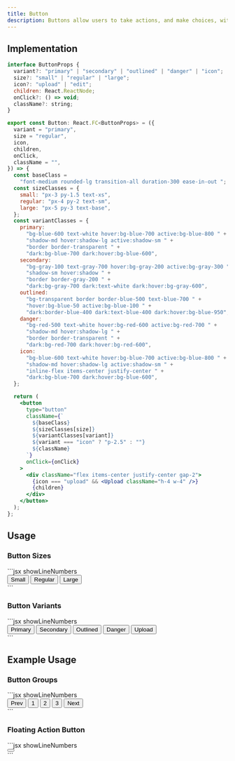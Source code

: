 ```yaml
---
title: Button
description: Buttons allow users to take actions, and make choices, with a single tap.
---
```

## Implementation

```jsx
interface ButtonProps {
  variant?: "primary" | "secondary" | "outlined" | "danger" | "icon";
  size?: "small" | "regular" | "large";
  icon?: "upload" | "edit";
  children: React.ReactNode;
  onClick?: () => void;
  className?: string;
}

export const Button: React.FC<ButtonProps> = ({
  variant = "primary",
  size = "regular",
  icon,
  children,
  onClick,
  className = "",
}) => {
  const baseClass =
    "font-medium rounded-lg transition-all duration-300 ease-in-out ";
  const sizeClasses = {
    small: "px-3 py-1.5 text-xs",
    regular: "px-4 py-2 text-sm",
    large: "px-5 py-3 text-base",
  };
  const variantClasses = {
    primary:
      "bg-blue-600 text-white hover:bg-blue-700 active:bg-blue-800 " +
      "shadow-md hover:shadow-lg active:shadow-sm " +
      "border border-transparent " +
      "dark:bg-blue-700 dark:hover:bg-blue-600",
    secondary:
      "bg-gray-100 text-gray-700 hover:bg-gray-200 active:bg-gray-300 " +
      "shadow-sm hover:shadow " +
      "border border-gray-200 " +
      "dark:bg-gray-700 dark:text-white dark:hover:bg-gray-600",
    outlined:
      "bg-transparent border border-blue-500 text-blue-700 " +
      "hover:bg-blue-50 active:bg-blue-100 " +
      "dark:border-blue-400 dark:text-blue-400 dark:hover:bg-blue-950",
    danger:
      "bg-red-500 text-white hover:bg-red-600 active:bg-red-700 " +
      "shadow-md hover:shadow-lg " +
      "border border-transparent " +
      "dark:bg-red-700 dark:hover:bg-red-600",
    icon:
      "bg-blue-600 text-white hover:bg-blue-700 active:bg-blue-800 " +
      "shadow-md hover:shadow-lg active:shadow-sm " +
      "inline-flex items-center justify-center " +
      "dark:bg-blue-700 dark:hover:bg-blue-600",
  };

  return (
    <button
      type="button"
      className={`
        ${baseClass} 
        ${sizeClasses[size]} 
        ${variantClasses[variant]} 
        ${variant === "icon" ? "p-2.5" : ""} 
        ${className}
      `}
      onClick={onClick}
    >
      <div className="flex items-center justify-center gap-2">
        {icon === "upload" && <Upload className="h-4 w-4" />}
        {children}
      </div>
    </button>
  );
};
```

## Usage

### Button Sizes
<Preview>
<ButtonSizes />
</Preview>
```jsx showLineNumbers
<div className="flex gap-2 items-baseline">
    <Button size="small">Small</Button>
    <Button size="regular">Regular</Button>
    <Button size="large">Large</Button>
</div>
```

### Button Variants
<Preview>
<ButtonGroup />
</Preview>
```jsx showLineNumbers
<div className="flex gap-2">
    <Button variant="primary">Primary</Button>
    <Button variant="secondary">Secondary</Button>
    <Button variant="outlined">Outlined</Button>
    <Button variant="danger">Danger</Button>
    <Button variant="icon" icon="upload">
      Upload
    </Button>
</div>
```

## Example Usage

### Button Groups
<Preview>
<ButtonGroups />
</Preview>
```jsx showLineNumbers
<div
    className="inline-flex rounded-lg shadow-sm dark:shadow-gray-700"
    role="group"
  >
    <Button variant="outlined">Prev</Button>
    <Button variant="outlined">1</Button>
    <Button variant="outlined">2</Button>
    <Button variant="outlined">3</Button>
    <Button variant="outlined">Next</Button>
</div>
```

### Floating Action Button
<Preview>
<FAB />
</Preview>
```jsx showLineNumbers
<div className="fixed bottom-4 right-4">
    <Button
      variant="primary"
      className="rounded-full p-3 shadow-xl hover:shadow-2xl"
    >
      <Plus className="h-6 w-6" />
    </Button>
</div>
```
